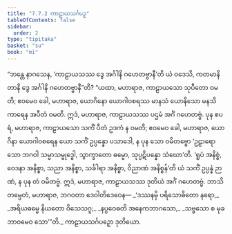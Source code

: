 ```yaml
---
title: "7.7.2 ကာဠာယသင်္ဂပဉှ"
tableOfContents: false
sidebar:
  order: 2
type: "tipitaka"
basket: "su"
book: "mi"
---
```



<DynamicBreadcrumb />

<Division number="286" book="mi" e="ch" v="28">

<Paragraph number="1989" book="mi">
“ဘန္တေ နာဂသေန, ‘ကာဠာယသဿ ဒွေ အင်္ဂါနိ ဂဟေတဗ္ဗာနီ’တိ ယံ ဝဒေသိ, ကတမာနိ တာနိ ဒွေ အင်္ဂါနိ ဂဟေတဗ္ဗာနီ”တိ? “ယထာ, မဟာရာဇ, ကာဠာယသော သုပီတော ဝမတိ; ဧဝမေဝ ခေါ, မဟာရာဇ, ယောဂိနော ယောဂါဝစရဿ မာနသံ ယောနိသော မနသိကာရေန အပီတံ ဝမတိ. ဣဒံ, မဟာရာဇ, ကာဠာယသဿ ပဌမံ အင်္ဂံ ဂဟေတဗ္ဗံ.
</Paragraph>

<Paragraph number="1990" book="mi">
ပုန စပရံ, မဟာရာဇ, ကာဠာယသော သကိံ ပီတံ ဥဒကံ န ဝမတိ; ဧဝမေဝ ခေါ, မဟာရာဇ, ယောဂိနာ ယောဂါဝစရေန ယော သကိံ ဥပ္ပန္နော ပသာဒေါ, န ပုန သော ဝမိတဗ္ဗော ‘ဥဠာရော သော ဘဂဝါ သမ္မာသမ္ဗုဒ္ဓေါ, သွာက္ခာတော ဓမ္မော, သုပ္ပဋိပန္နော သံဃော’တိ. ‘ရူပံ အနိစ္စံ, ဝေဒနာ အနိစ္စာ, သညာ အနိစ္စာ, သင်္ခါရာ အနိစ္စာ, ဝိညာဏံ အနိစ္စန်’တိ ယံ သကိံ ဥပ္ပန္နံ ဉာဏံ, န ပုန တံ ဝမိတဗ္ဗံ. ဣဒံ, မဟာရာဇ, ကာဠာယသဿ ဒုတိယံ အင်္ဂံ ဂဟေတဗ္ဗံ. ဘာသိတမ္ပေတံ, မဟာရာဇ, ဘဂဝတာ ဒေဝါတိဒေဝေန—
</Paragraph>

<Paragraph number="1991" type="verses" book="mi">
_‘ဒဿနမှိ ပရိသောဓိတော နရော,_  
_အရိယဓမ္မေ နိယတော ဝိသေသဂူ;_  
_နပ္ပဝေဓတိ အနေကဘာဂသော,_  
_သဗ္ဗသော စ မုခဘာဝမေဝ သော’”တိ._  


</Paragraph>
</Division>

<Paragraph number="1992" type="center" book="mi">
ကာဠာယသင်္ဂပဉှော ဒုတိယော.
</Paragraph>